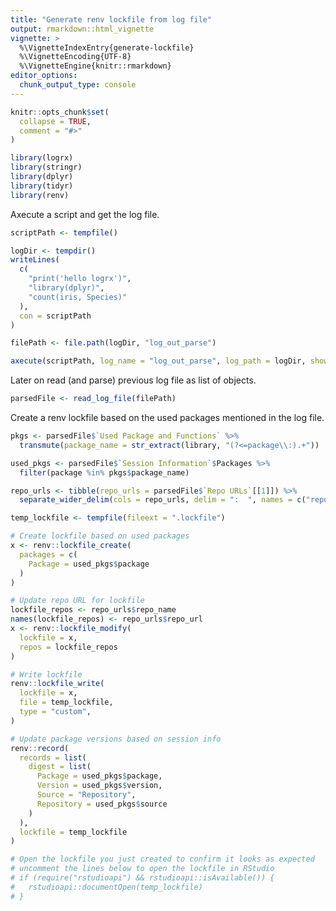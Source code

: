 ```yaml
---
title: "Generate renv lockfile from log file"
output: rmarkdown::html_vignette
vignette: >
  %\VignetteIndexEntry{generate-lockfile}
  %\VignetteEncoding{UTF-8}
  %\VignetteEngine{knitr::rmarkdown}
editor_options: 
  chunk_output_type: console
---
```


```r
knitr::opts_chunk$set(
  collapse = TRUE,
  comment = "#>"
)
```

```r
library(logrx)
library(stringr)
library(dplyr)
library(tidyr)
library(renv)
```

Axecute a script and get the log file.

```r
scriptPath <- tempfile()

logDir <- tempdir()
writeLines(
  c(
    "print('hello logrx')",
    "library(dplyr)",
    "count(iris, Species)"
  ),
  con = scriptPath
)

filePath <- file.path(logDir, "log_out_parse")

axecute(scriptPath, log_name = "log_out_parse", log_path = logDir, show_repo_url = TRUE)
```

Later on read (and parse) previous log file as list of objects. 

```r
parsedFile <- read_log_file(filePath)
```

Create a renv lockfile based on the used packages mentioned in the log file.

```r
pkgs <- parsedFile$`Used Package and Functions` %>%
  transmute(package_name = str_extract(library, "(?<=package\\:).+"))

used_pkgs <- parsedFile$`Session Information`$Packages %>%
  filter(package %in% pkgs$package_name)

repo_urls <- tibble(repo_urls = parsedFile$`Repo URLs`[[1]]) %>%
  separate_wider_delim(cols = repo_urls, delim = ":  ", names = c("repo_name", "repo_url"))

temp_lockfile <- tempfile(fileext = ".lockfile")

# Create lockfile based on used packages
x <- renv::lockfile_create(
  packages = c(
    Package = used_pkgs$package
  )
)

# Update repo URL for lockfile
lockfile_repos <- repo_urls$repo_name
names(lockfile_repos) <- repo_urls$repo_url
x <- renv::lockfile_modify(
  lockfile = x,
  repos = lockfile_repos
)

# Write lockfile
renv::lockfile_write(
  lockfile = x,
  file = temp_lockfile,
  type = "custom",
)

# Update package versions based on session info
renv::record(
  records = list(
    digest = list(
      Package = used_pkgs$package,
      Version = used_pkgs$version,
      Source = "Repository",
      Repository = used_pkgs$source
    )
  ),
  lockfile = temp_lockfile
)

# Open the lockfile you just created to confirm it looks as expected 
# uncomment the lines below to open the lockfile in RStudio
# if (require("rstudioapi") && rstudioapi::isAvailable()) {
#   rstudioapi::documentOpen(temp_lockfile)
# }
```
